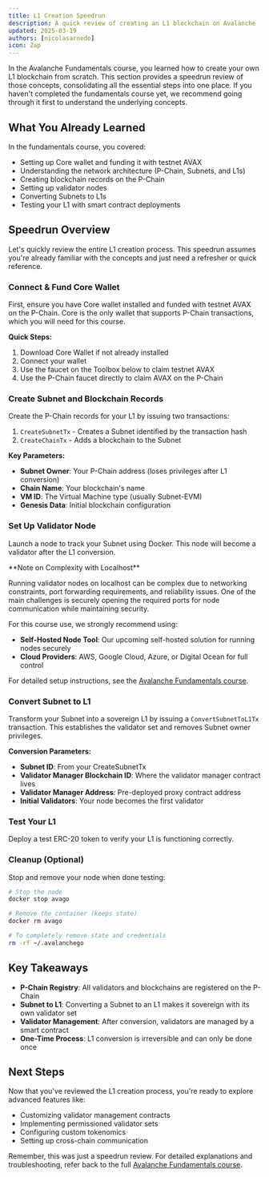```yaml
---
title: L1 Creation Speedrun
description: A quick review of creating an L1 blockchain on Avalanche - concepts covered in the Avalanche Fundamentals course.
updated: 2025-03-19
authors: [nicolasarnedo]
icon: Zap
---
```



In the Avalanche Fundamentals course, you learned how to create your own L1 blockchain from scratch. This section provides a speedrun review of those concepts, consolidating all the essential steps into one place. If you haven't completed the fundamentals course yet, we recommend going through it first to understand the underlying concepts.

## What You Already Learned

In the fundamentals course, you covered:
- Setting up Core wallet and funding it with testnet AVAX
- Understanding the network architecture (P-Chain, Subnets, and L1s)
- Creating blockchain records on the P-Chain
- Setting up validator nodes
- Converting Subnets to L1s
- Testing your L1 with smart contract deployments

## Speedrun Overview

Let's quickly review the entire L1 creation process. This speedrun assumes you're already familiar with the concepts and just need a refresher or quick reference.

<Steps>
<Step>

### Connect & Fund Core Wallet

First, ensure you have Core wallet installed and funded with testnet AVAX on the P-Chain. Core is the only wallet that supports P-Chain transactions, which you will need for this course.

**Quick Steps:**
1. Download Core Wallet if not already installed
2. Connect your wallet
3. Use the faucet on the Toolbox below to claim testnet AVAX
4. Use the P-Chain faucet directly to claim AVAX on the P-Chain

<ToolboxMdxWrapper walletMode="c-chain">
    <Faucet />
</ToolboxMdxWrapper>

</Step>
<Step>

### Create Subnet and Blockchain Records

Create the P-Chain records for your L1 by issuing two transactions:
1. `CreateSubnetTx` - Creates a Subnet identified by the transaction hash
2. `CreateChainTx` - Adds a blockchain to the Subnet

<ToolboxMdxWrapper walletMode="c-chain">
    <CreateChain />
</ToolboxMdxWrapper>

**Key Parameters:**
- **Subnet Owner**: Your P-Chain address (loses privileges after L1 conversion)
- **Chain Name**: Your blockchain's name
- **VM ID**: The Virtual Machine type (usually Subnet-EVM)
- **Genesis Data**: Initial blockchain configuration

</Step>
<Step>

### Set Up Validator Node

Launch a node to track your Subnet using Docker. This node will become a validator after the L1 conversion.

<ToolboxMdxWrapper walletMode="testnet-mainnet">
    <AvalancheGoDocker />
</ToolboxMdxWrapper>

<Callout type="info">
**Note on Complexity with Localhost**

Running validator nodes on localhost can be complex due to networking constraints, port forwarding requirements, and reliability issues. One of the main challenges is securely opening the required ports for node communication while maintaining security.

For this course use, we strongly recommend using:

- **Self-Hosted Node Tool**: Our upcoming self-hosted solution for running nodes securely
- **Cloud Providers**: AWS, Google Cloud, Azure, or Digital Ocean for full control

For detailed setup instructions, see the [Avalanche Fundamentals course](/academy/avalanche-fundamentals).
</Callout>

</Step>
<Step>

### Convert Subnet to L1

Transform your Subnet into a sovereign L1 by issuing a `ConvertSubnetToL1Tx` transaction. This establishes the validator set and removes Subnet owner privileges.

<ToolboxMdxWrapper walletMode="c-chain">
  <ConvertToL1 />
</ToolboxMdxWrapper>

**Conversion Parameters:**
- **Subnet ID**: From your CreateSubnetTx
- **Validator Manager Blockchain ID**: Where the validator manager contract lives
- **Validator Manager Address**: Pre-deployed proxy contract address
- **Initial Validators**: Your node becomes the first validator

</Step>
<Step>

### Test Your L1

Deploy a test ERC-20 token to verify your L1 is functioning correctly.

<ToolboxMdxWrapper walletMode="l1">
    <DeployExampleERC20 />
</ToolboxMdxWrapper>

</Step>
<Step>

### Cleanup (Optional)

Stop and remove your node when done testing:

```bash
# Stop the node
docker stop avago

# Remove the container (keeps state)
docker rm avago

# To completely remove state and credentials
rm -rf ~/.avalanchego
```

</Step>
</Steps>

## Key Takeaways

- **P-Chain Registry**: All validators and blockchains are registered on the P-Chain
- **Subnet to L1**: Converting a Subnet to an L1 makes it sovereign with its own validator set
- **Validator Management**: After conversion, validators are managed by a smart contract
- **One-Time Process**: L1 conversion is irreversible and can only be done once

## Next Steps

Now that you've reviewed the L1 creation process, you're ready to explore advanced features like:
- Customizing validator management contracts
- Implementing permissioned validator sets
- Configuring custom tokenomics
- Setting up cross-chain communication

Remember, this was just a speedrun review. For detailed explanations and troubleshooting, refer back to the full [Avalanche Fundamentals course](/academy/avalanche-fundamentals).
